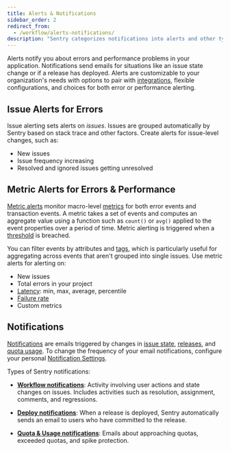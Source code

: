 ```yaml
---
title: Alerts & Notifications
sidebar_order: 2
redirect_from:
  - /workflow/alerts-notifications/
description: "Sentry categorizes notifications into alerts and other types of notifications. Learn more about how these are managed."
---
```


Alerts notify you about errors and performance problems in your application. Notifications send emails for situations like an issue state change or if a release has deployed. Alerts are customizable to your organization's needs with options to pair with [integrations](/product/integrations/), flexible configurations, and choices for both error or performance alerting.

## Issue Alerts for Errors

Issue alerting sets alerts on _issues_. Issues are grouped automatically by Sentry based on stack trace and other factors. Create alerts for issue-level changes, such as:

- New issues
- Issue frequency increasing
- Resolved and ignored issues getting unresolved

## Metric Alerts for Errors & Performance

[Metric alerts](/product/alerts-notifications/metric-alerts/) monitor macro-level [metrics](/product/performance/metrics/) for both error events and transaction events. A metric takes a set of events and computes an aggregate value using a function such as `count()` or `avg()` applied to the event properties over a period of time. Metric alerting is triggered when a [threshold](/product/performance/metrics/#p50-threshold) is breached.

You can filter events by attributes and [tags](/platforms/javascript/enriching-events/tags/), which is particularly useful for aggregating across events that aren't grouped into single issues. Use metric alerts for alerting on:

- New issues
- Total errors in your project
- [Latency](/product/performance/metrics/#latency): min, max, average, percentile
- [Failure rate](/product/performance/metrics/#failure-rate)
- Custom metrics

## Notifications

[Notifications](/product/alerts-notifications/notifications/) are emails triggered by changes in [issue state](/product/alerts-notifications/notifications/#issue-states), [releases](/product/releases/), and [quota usage](/product/accounts/quotas/). To change the frequency of your email notifications, configure your personal [Notification Settings](/product/alerts-notifications/notifications/#notification-settings).

Types of Sentry notifications:

- [**Workflow notifications**](/product/alerts-notifications/notifications/#workflow): Activity involving user actions and state changes on issues. Includes activities such as resolution, assignment, comments, and regressions.

- [**Deploy notifications**](/product/alerts-notifications/notifications/#deploy): When a release is deployed, Sentry automatically sends an email to users who have committed to the release.

- [**Quota & Usage notifications**](/product/alerts-notifications/notifications/#quota): Emails about approaching quotas, exceeded quotas, and spike protection.
